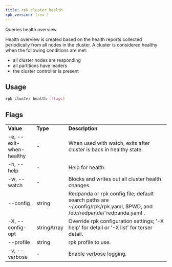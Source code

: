 ```yaml
---
title: rpk cluster health
rpk_version: (rev )
---
```


<head>
  <meta name="title" content="rpk cluster health | Redpanda Docs" />
  <meta name="description" content="rpk cluster health" />
  <link rel="canonical" href="https://docs.redpanda.com/docs/reference/rpk/rpk-cluster/rpk-cluster-health/" />
</head>

Queries health overview.

Health overview is created based on the health reports collected periodically
from all nodes in the cluster. A cluster is considered healthy when the
following conditions are met:

- all cluster nodes are responding
- all partitions have leaders
- the cluster controller is present

## Usage

```bash
rpk cluster health [flags]
```

## Flags

<table>
  <tbody>
    <tr>
      <td>
        <strong>Value</strong>
      </td>
      <td>
        <strong>Type</strong>
      </td>
      <td>
        <strong>Description</strong>
      </td>
    </tr>
    <tr>
      <td>-e, --exit-when-healthy</td>
      <td>-</td>
      <td>
        When used with watch, exits after cluster is back in healthy state.
      </td>
    </tr>
    <tr>
      <td>-h, --help</td>
      <td>-</td>
      <td>Help for health.</td>
    </tr>
    <tr>
      <td>-w, --watch</td>
      <td>-</td>
      <td>Blocks and writes out all cluster health changes.</td>
    </tr>
    <tr>
      <td>--config</td>
      <td>string</td>
      <td>
        Redpanda or rpk config file; default search paths are
        ~/.config/rpk/rpk.yaml, $PWD, and /etc/redpanda/`redpanda.yaml`.
      </td>
    </tr>
    <tr>
      <td>-X, --config-opt</td>
      <td>stringArray</td>
      <td>
        Override rpk configuration settings; '-X help' for detail or '-X list'
        for terser detail.
      </td>
    </tr>
    <tr>
      <td>--profile</td>
      <td>string</td>
      <td>rpk profile to use.</td>
    </tr>
    <tr>
      <td>-v, --verbose</td>
      <td>-</td>
      <td>Enable verbose logging.</td>
    </tr>
  </tbody>
</table>
